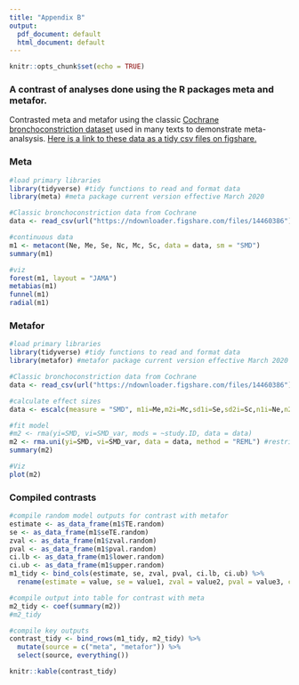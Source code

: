 ```yaml
---
title: "Appendix B"
output:
  pdf_document: default
  html_document: default
---
```


```r
knitr::opts_chunk$set(echo = TRUE)
```

### A contrast of analyses done using the R packages meta and metafor.  
Contrasted meta and metafor using the classic [Cochrane bronchoconstriction dataset]((https://www.cochrane.org/CD001183/AIRWAYS_nedocromil-sodium-for-preventing-exercise-induced-bronchoconstriction)) used in many texts to demonstrate meta-analsysis. [Here is a link to these data as a tidy csv files on figshare.](https://figshare.com/articles/Meta_thinking_data_preventing_exercise-induced_bronchoconstriction/7767020)

### Meta
```r
#load primary libraries
library(tidyverse) #tidy functions to read and format data
library(meta) #meta package current version effective March 2020

#Classic bronchoconstriction data from Cochrane
data <- read_csv(url("https://ndownloader.figshare.com/files/14460386"))

#continuous data
m1 <- metacont(Ne, Me, Se, Nc, Mc, Sc, data = data, sm = "SMD")
summary(m1)

#viz
forest(m1, layout = "JAMA")
metabias(m1)
funnel(m1)
radial(m1)
```

\newpage
### Metafor
```r
#load primary libraries
library(tidyverse) #tidy functions to read and format data
library(metafor) #metafor package current version effective March 2020

#Classic bronchoconstriction data from Cochrane
data <- read_csv(url("https://ndownloader.figshare.com/files/14460386"))

#calculate effect sizes
data <- escalc(measure = "SMD", m1i=Me,m2i=Mc,sd1i=Se,sd2i=Sc,n1i=Ne,n2i=Nc, data=data,var.names=c("SMD","SMD_var"),digits=4) #"SMD" for the standardized mean difference.

#fit model
#m2 <- rma(yi=SMD, vi=SMD_var, mods = ~study.ID, data = data)
m2 <- rma.uni(yi=SMD, vi=SMD_var, data = data, method = "REML") #restricted maximum-likelihood estimate
summary(m2)

#Viz
plot(m2)
```

\newpage
### Compiled contrasts
```r
#compile random model outputs for contrast with metafor
estimate <- as_data_frame(m1$TE.random)
se <- as_data_frame(m1$seTE.random)
zval <- as_data_frame(m1$zval.random)
pval <- as_data_frame(m1$pval.random)
ci.lb <- as_data_frame(m1$lower.random)
ci.ub <- as_data_frame(m1$upper.random)
m1_tidy <- bind_cols(estimate, se, zval, pval, ci.lb, ci.ub) %>%
  rename(estimate = value, se = value1, zval = value2, pval = value3, ci.lb = value4, ci.ub = value5)

#compile output into table for contrast with meta
m2_tidy <- coef(summary(m2))
#m2_tidy

#compile key outputs
contrast_tidy <- bind_rows(m1_tidy, m2_tidy) %>%
  mutate(source = c("meta", "metafor")) %>%
  select(source, everything())

knitr::kable(contrast_tidy)


```
